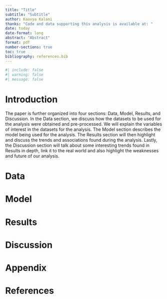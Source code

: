 ```yaml
---
title: "Title"
subtitle: "Subtitle"
author: Kaavya Kalani
thanks: "Code and data supporting this analysis is available at: "
date: today
date-format: long
abstract: "Abstract"
format: pdf
number-sections: true
toc: true
bibliography: references.bib
---
```


```r
#| include: false
#| warning: false
#| message: false

```

# Introduction

The paper is further organized into four sections: Data, Model, Results, and Discussion. In the Data section, we discuss how the datasets to be used for the analysis were obtained and pre-processed. We will explain the variables of interest in the datasets for the analysis. The Model section describes the model being used for the analysis. The Results section will then highlight and discuss the trends and associations found during the analysis. Lastly, the Discussion section will talk about some interesting trends found in Results in depth, link it to the real world and also highlight the weaknesses and future of our analysis.

# Data

# Model

# Results

# Discussion

# Appendix

# References